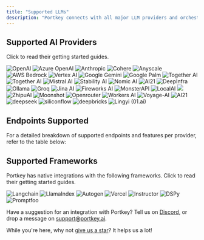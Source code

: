 ```yaml
---
title: "Supported LLMs"
description: "Portkey connects with all major LLM providers and orchestration frameworks."
---
```


## Supported AI Providers

Click to read their getting started guides.

<CardGroup cols={3}>
  <Card title="OpenAI" href="/docs/integrations/llms/openai">
    <img src="/images/supported-llm/open-ai.avif" alt="OpenAI" />
  </Card>
  <Card title="Azure OpenAI" href="/docs/integrations/llms/azure-openai">
    <img src="/images/supported-llm/microsoft-assure.avif"alt="Azure OpenAI" />
  </Card>
  <Card title="Anthropic" href="/docs/integrations/llms/anthropic">
    <img src="/images/supported-llm/anthroic.avif" alt="Anthropic" />
  </Card>
  <Card title="Cohere" href="/docs/integrations/llms/cohere">
    <img src="/images/supported-llm/cohere.avif" alt="Cohere" />
  </Card>
  <Card title="Anyscale" href="/docs/integrations/llms/anyscale-llama2-mistral-zephyr">
    <img src="/images/supported-llm/anyscale.avif" alt="Anyscale" />
  </Card>
  <Card title="AWS Bedrock" href="/docs/integrations/llms/aws-bedrock">
    <img src="/images/supported-llm/amazon.avif" alt="AWS Bedrock" />
  </Card>
  <Card title="Vertex AI" href="/docs/integrations/llms/vertex-ai">
    <img src="/images/supported-llm/vertex-ai.avif" alt="Vertex AI" />
  </Card>
  <Card title="Google Gemini" href="/docs/integrations/llms/gemini">
    <img src="/images/supported-llm/google-gemini.avif" alt="Google Gemini" />
  </Card>
  <Card title="Google Palm" href="/docs/integrations/llms/google-palm">
    <img src="/images/supported-llm/google-palm.avif" alt="Google Palm" />
  </Card>
  <Card title="Together AI" href="/docs/integrations/llms/together-ai">
    <img src="/images/supported-llm/together-ai.avif" alt="Together AI" />
  </Card>
  <Card title="Perplexity AI" href="/docs/integrations/llms/perplexity-ai">
    <img src="/images/supported-llm/perplexity-ai.avif" alt="Together AI" />
  </Card>
  <Card title="Mistral AI" href="/docs/integrations/llms/mistral-ai">
  <img src="/images/supported-llm/mistral.avif" alt="Mistral AI" />
  </Card>
  <Card title="Stability AI" href="/docs/integrations/llms/stability-ai">
    <img src="/images/supported-llm/stability.avif" alt="Stability AI" />
  </Card>
  <Card title="Nomic AI" href="/docs/integrations/llms/nomic">
    <img src="/images/supported-llm/nomic.avif" alt="Nomic AI" />
  </Card>
  <Card title="AI21" href="/docs/integrations/llms/ai21">
    <img src="/images/supported-llm/ai21.avif" alt="AI21" />
  </Card>
  <Card title="DeepInfra" href="/docs/integrations/llms/deepinfra">
    <img src="/images/supported-llm/deepinfa.avif" alt="DeepInfra" />
  </Card>
  <Card title="Ollama" href="/docs/integrations/llms/ollama">
    <img src="/images/supported-llm/ollama.avif" alt="Ollama" />
  </Card>
  <Card title="Groq" href="/docs/integrations/llms/groq">
    <img src="/images/supported-llm/groq.avif" alt="Groq" />
  </Card>
  <Card title="Jina AI" href="/docs/integrations/llms/jina-ai">
    <img src="/images/supported-llm/jina.png" alt="Jina AI" />
  </Card>
  <Card title="Byollm" href="/docs/integrations/llms/byollm"/>

  <Card title="Fireworks AI" href="/docs/integrations/llms/fireworks">
    <img src="/images/supported-llm/fireworks.png" alt="Fireworks AI" />
  </Card>
  <Card title="MonsterAPI" href="/docs/integrations/llms/monster-api">
    <img src="/images/supported-llm/monster.avif" alt="MonsterAPI" />
  </Card>
  <Card title="LocalAI" href="/docs/integrations/llms/local-ai">
    <img src="/images/supported-llm/local.avif" alt="LocalAI" />
  </Card>
  <Card title="Predibase" href="/docs/integrations/llms/predibase">
    <img src="/images/supported-llm/predise.avif" />
  </Card>
  <Card title="ZhipuAI" href="/docs/integrations/llms/zhipu">
    <img src="/images/supported-llm/zhipu.avif" alt="ZhipuAI" />
  </Card>
  <Card title="Moonshot" href="/docs/integrations/llms/moonshot">
    <img src="/images/supported-llm/moonshoot.jpg" alt="Moonshot" />
  </Card>

  <Card title="Openrouter" href="/docs/integrations/llms/openrouter">
    <img src="/images/supported-llm/openrouter.png" alt="Openrouter" />
  </Card>

  <Card title="Workers AI" href="/docs/integrations/llms/workers-ai">
    <img src="/images/supported-llm/worksai.jpg" alt="Workers AI" />
  </Card>
  <Card title="Voyage-AI" href="/docs/integrations/llms/voyage-ai">
  <img src="/images/supported-llm/voyage.png" alt="Voyage-AI" />
  </Card>
  <Card title="AI21" href="/docs/integrations/llms/ai21">
    <img src="/images/supported-llm/a121.jpg" alt="AI21" />
  </Card>
  <Card title="DeepSeek" href="/docs/integrations/llms/deepseek">
    <img src="/images/supported-llm/deepseek.webp" alt="deepseek" />
  </Card>

  <Card title="siliconflow" href="/docs/integrations/llms/siliconflow">
    <img src="/images/supported-llm/siliconflow.jpeg" alt="siliconflow" />
  </Card>

  <Card title="deepbricks" href="/docs/integrations/llms/deepbricks">
    <img src="/images/supported-llm/deepbricks.jpeg"  alt="deepbricks" />
  </Card>

  <Card title="Lingyi (01.ai)" href="/docs/integrations/llms/lingyi-01.ai">
  <img src="/images/supported-llm/lingyi.png" alt="Lingyi (01.ai)" />
</Card>
</CardGroup>

## Endpoints Supported

For a detailed breakdown of supported endpoints and features per provider, refer to the table below:

<Card title="Supported Providers" href="/docs/provider-endpoints/supported-providers"/>


## Supported Frameworks

Portkey has native integrations with the following frameworks. Click to read their getting started guides.

<CardGroup cols={3}>
  <Card title="Langchain" href="/docs/integrations/libraries/langchain-python">
    <img src="/images/supported-llm/langchain.avif" alt="Langchain" />
  </Card>
  <Card title="LlamaIndex" href="/docs/integrations/libraries/llama-index-python">
    <img src="/images/supported-llm/llama.avif" alt="LlamaIndex" />
  </Card>
  <Card title="Autogen" href="/docs/integrations/libraries/autogen">
    <img src="/images/supported-llm/autogen.avif" alt="Autogen" />
  </Card>
  <Card title="Vercel" href="/docs/integrations/libraries/vercel">
    <img src="/images/supported-llm/vercel.avif" alt="Vercel" />
  </Card>
  <Card title="Instructor" href="/docs/integrations/libraries/instructor">
    <img src="/images/supported-llm/instructor.avif" alt="Instructor" />
  </Card>
  <Card title="DSPy" href="/docs/integrations/libraries/dspy">
    <img src="/images/supported-llm/dspy.png" alt="DSPy" />
  </Card>
  <Card title="Promptfoo" href="/docs/integrations/libraries/promptfoo">
    <img src="/images/supported-llm/prompftoo.avif" alt="Promptfoo" />
  </Card>
</CardGroup>


Have a suggestion for an integration with Portkey? Tell us on [Discord](https://discord.gg/DD7vgKK299), or drop a message on support@portkey.ai.

While you're here, why not [give us a star](https://git.new/ai-gateway-docs)? It helps us a lot!
